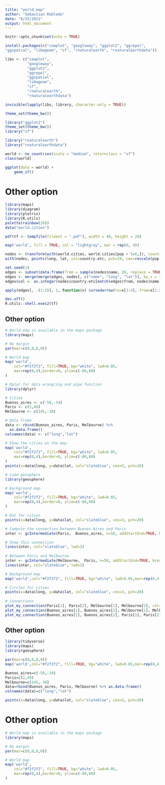 ```yaml
---
title: "world_map"
author: "Sebastian Robledo"
date: "8/25/2021"
output: html_document
---
```


```r
knitr::opts_chunk$set(echo = TRUE)
```

```r
install.packages(c("cowplot", "googleway", "ggplot2", "ggrepel", 
"ggspatial", "libwgeom", "sf", "rnaturalearth", "rnaturalearthdata"))
```

```r
libs <- c("cowplot", 
          "googleway", 
          "ggplot2", 
          "ggrepel", 
          "ggspatial", 
          "libwgeom", 
          "sf", 
          "rnaturalearth", 
          "rnaturalearthdata")

invisible(lapply(libs, library, character.only = TRUE))

theme_set(theme_bw())
```

```r
library("ggplot2")
theme_set(theme_bw())
library("sf")
```


```r
library("rnaturalearth")
library("rnaturalearthdata")

world <- ne_countries(scale = "medium", returnclass = "sf")
class(world)
```

```r
ggplot(data = world) +
    geom_sf()
```

# Other option

```r
library(maps)
library(diagram)  
library(plotrix)
library(R.utils)
palette(rainbow(20))
data("world.cities")

pdf(tf <- tempfile(fileext = ".pdf"), width = 40, height = 20)

map('world', fill = TRUE, col = "lightgray", mar = rep(0, 4)) 

nodes <- transform(with(world.cities, world.cities[pop > 5e6,]), country.etc = as.factor(country.etc))
with(nodes, points(long, lat, col=country.etc, pch=19, cex=rescale(pop, c(1, 8)))) 

set.seed(1)
edges <- subset(data.frame(from = sample(nodes$name, 20, replace = TRUE), to = sample(nodes$name, 20, replace = TRUE), stringsAsFactors = F), from != to)
edges <- merge(merge(edges, nodes[, c("name", "long", "lat")], by.x = "from", by.y = "name"), nodes[, c("name", "long", "lat")], by.x = "to", by.y = "name")
edges$col <- as.integer(nodes$country.etc[match(edges$from, nodes$name)])

apply(edges[, -(1:2)], 1, function(x) curvedarrow(to=x[3:4], from=x[1:2], lcol=x[5], curve=.1, arr.pos = 1, lwd=.5))

dev.off()         
R.utils::shell.exec2(tf)
```

## Other option

```r
# World map is available in the maps package
library(maps)

# No margin
par(mar=c(0,0,0,0))

# World map
map('world',
    col="#f2f2f2", fill=TRUE, bg="white", lwd=0.05,
    mar=rep(0,4),border=0, ylim=c(-80,80) 
)
```

```r
# Dplyr for data wrangling and pipe function
library(dplyr)

# Cities
Buenos_aires <- c(-58,-34)
Paris <- c(2,49)
Melbourne <- c(145,-38)

# Data frame
data <- rbind(Buenos_aires, Paris, Melbourne) %>% 
  as.data.frame()
colnames(data) <- c("long","lat")

# Show the cities on the map
map('world',
    col="#f2f2f2", fill=TRUE, bg="white", lwd=0.05,
    mar=rep(0,4),border=0, ylim=c(-80,80) 
)
points(x=data$long, y=data$lat, col="slateblue", cex=3, pch=20)
```


```r
# Load geosphere
library(geosphere)

# Background map
map('world',
    col="#f2f2f2", fill=TRUE, bg="white", lwd=0.05,
    mar=rep(0,4),border=0, ylim=c(-80,80) 
)

# Dot for cities
points(x=data$long, y=data$lat, col="slateblue", cex=3, pch=20)

# Compute the connection between Buenos Aires and Paris
inter <- gcIntermediate(Paris,  Buenos_aires, n=50, addStartEnd=TRUE, breakAtDateLine=F)

# Show this connection
lines(inter, col="slateblue", lwd=2)
 
# Between Paris and Melbourne
inter <- gcIntermediate(Melbourne,  Paris, n=50, addStartEnd=TRUE, breakAtDateLine=F)             
lines(inter, col="slateblue", lwd=2)
```

```r
# Background map
map('world',col="#f2f2f2", fill=TRUE, bg="white", lwd=0.05,mar=rep(0,4),border=0, ylim=c(-80,80) )

# Circles for cities
points(x=data$long, y=data$lat, col="slateblue", cex=3, pch=20)
 
# Connections
plot_my_connection(Paris[1], Paris[2], Melbourne[1], Melbourne[2], col="slateblue", lwd=2)
plot_my_connection(Buenos_aires[1], Buenos_aires[2], Melbourne[1], Melbourne[2], col="slateblue", lwd=2)
plot_my_connection(Buenos_aires[1], Buenos_aires[2], Paris[1], Paris[2], col="slateblue", lwd=2)
```


## Other option

```r
library(tidyverse)
library(maps)
library(geosphere)
```

```r
par(mar=c(0,0,0,0))
map('world',col="#f2f2f2", fill=TRUE, bg="white", lwd=0.05,mar=rep(0,4),border=0, ylim=c(-80,80) )
```

```r
Buenos_aires=c(-58,-34)
Paris=c(2,49)
Melbourne=c(145,-38)
data=rbind(Buenos_aires, Paris, Melbourne) %>% as.data.frame()
colnames(data)=c("long","lat")
```

```r
points(x=data$long, y=data$lat, col="slateblue", cex=3, pch=20)
```

# Other option

```r
# World map is available in the maps package
library(maps)

# No margin
par(mar=c(0,0,0,0))

# World map
map('world',
    col="#f2f2f2", fill=TRUE, bg="white", lwd=0.05,
    mar=rep(0,4),border=0, ylim=c(-80,80) 
)
```

